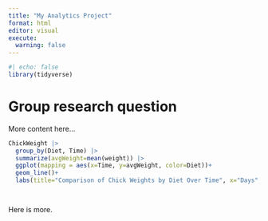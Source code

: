 ```yaml
---
title: "My Analytics Project"
format: html
editor: visual
execute:
  warning: false
---
```


```r
#| echo: false
library(tidyverse)
```

# Group research question

More content here...

```r

ChickWeight |>
  group_by(Diet, Time) |>
  summarize(avgWeight=mean(weight)) |>
  ggplot(mapping = aes(x=Time, y=avgWeight, color=Diet))+
  geom_line()+
  labs(title="Comparison of Chick Weights by Diet Over Time", x="Days", y="Weight(g)")




```

Here is more.
